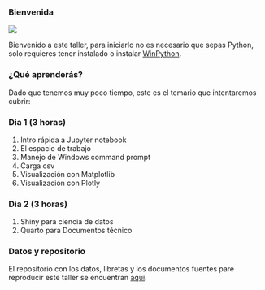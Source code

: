 ### Bienvenida {.unnumbered}

![](img/qrcode_altamarmx.github.io.png)

Bienvenido a este taller, para iniciarlo no es necesario que sepas Python, solo requieres tener instalado o instalar [WinPython](https://sourceforge.net/projects/winpython/files/WinPython_3.12/3.12.10.0/). 


### ¿Qué aprenderás?

Dado que tenemos muy poco tiempo, este es el temario que intentaremos cubrir:

### Dia 1 (3 horas)

1. Intro rápida a Jupyter notebook
2. El espacio de trabajo
1. Manejo de Windows command prompt
3. Carga csv 
4. Visualización con Matplotlib
5. Visualización con Plotly    

### Dia 2 (3 horas)
 
1. Shiny para ciencia de datos
2. Quarto para Documentos técnico

### Datos y repositorio 

El repositorio con los datos, libretas y los documentos fuentes pare reproducir este taller se encuentran [aquí](https://github.com/altamarmx/python-basico-lasalle).
 